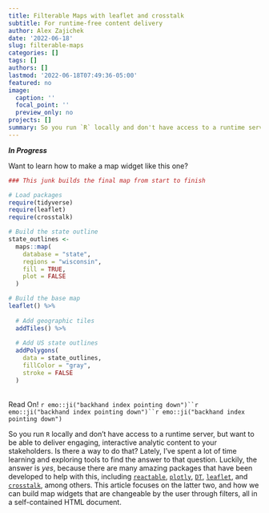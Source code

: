 ```yaml
---
title: Filterable Maps with leaflet and crosstalk
subtitle: For runtime-free content delivery
author: Alex Zajichek
date: '2022-06-18'
slug: filterable-maps
categories: []
tags: []
authors: []
lastmod: '2022-06-18T07:49:36-05:00'
featured: no
image:
  caption: ''
  focal_point: ''
  preview_only: no
projects: []
summary: So you run `R` locally and don't have access to a runtime server, but want to be able to deliver engaging, interactive analytic content to your stakeholders. Is there a way to do that?
---
```


_**In Progress**_

Want to learn how to make a map widget like this one?

```r

### This junk builds the final map from start to finish

# Load packages
require(tidyverse)
require(leaflet)
require(crosstalk)

# Build the state outline
state_outlines <-
  maps::map(
    database = "state",
    regions = "wisconsin",
    fill = TRUE,
    plot = FALSE
  )

# Build the base map
leaflet() %>%
  
  # Add geographic tiles
  addTiles() %>%
  
  # Add US state outlines
  addPolygons(
    data = state_outlines,
    fillColor = "gray",
    stroke = FALSE
  ) 

```
<br>
Read On! `r emo::ji("backhand index pointing down")``r emo::ji("backhand index pointing down")``r emo::ji("backhand index pointing down")`

So you run `R` locally and don't have access to a runtime server, but want to be able to deliver engaging, interactive analytic content to your stakeholders. Is there a way to do that? Lately, I've spent a lot of time learning and exploring tools to find the answer to that question. Luckily, the answer is _yes_, because there are many amazing packages that have been developed to help with this, including [`reactable`](https://glin.github.io/reactable/), [`plotly`](https://plotly.com/r/), [`DT`](https://rstudio.github.io/DT/), [`leaflet`](https://rstudio.github.io/leaflet/), and [`crosstalk`](https://rstudio.github.io/crosstalk/), among others. This article focuses on the latter two, and how we can build map widgets that are changeable by the user through filters, all in a self-contained HTML document.

